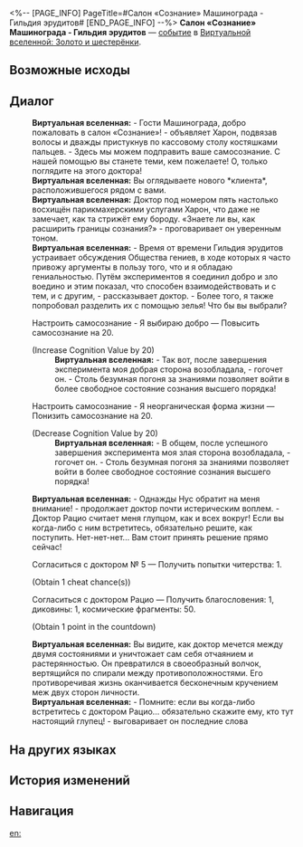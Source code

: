 <%-- [PAGE_INFO]
PageTitle=#Салон «Сознание» Машинограда - Гильдия эрудитов#
[END_PAGE_INFO] --%>
{{Дополнить}}
{{ВВ Событие Инфобокс
|id                 = 20201
|Название           = 
|Изображение        = Событие ВВ Гильдия эрудитов.png
|Испытание_в_вв     = 
|Испытание_в_рое    = 
|Испытание_в_зиш    = Неизвестно
|Испытание_в_рв     = 
|Испытание_в_облнеп = 
|Требования         = 
|Пред               = 
|След               = 
|Упоминания         = 
|Порядок            = 010
|Порядок_рв         = 
}}
'''Салон «Сознание» Машинограда - Гильдия эрудитов''' — [[Виртуальная вселенная/События|событие]] в [[Виртуальная вселенная: Золото и шестерёнки|Виртуальной вселенной: Золото и шестерёнки]].

==Возможные исходы==
{{Возможные исходы
|Выбор_1 = Настроить самосознание - Я выбираю добро
|Результат_1 = Повысить самосознание на 20.

|Выбор_2 = Настроить самосознание - Я неорганическая форма жизни
|Результат_2 = Понизить самосознание на 20.

|Выбор_3 = Согласиться с доктором №&nbsp;5
|Результат_3 = Получить попытки читерства: 1.

|Выбор_4 = Согласиться с доктором Рацио
|Результат_4 = Получить благословения: 1, диковины: 1, космические фрагменты: 50.
}}

==Диалог==
{{Диалог Начало}}
:'''Виртуальная вселенная:''' - Гости Машинограда, добро пожаловать в салон «Сознание»! - объявляет Харон, подвязав волосы и дважды пристукнув по кассовому столу костяшками пальцев. - Здесь мы можем подправить ваше самосознание. С нашей помощью вы станете теми, кем пожелаете! О, только поглядите на этого доктора!
:'''Виртуальная вселенная:''' Вы оглядываете нового *клиента*, расположившегося рядом с вами.
:'''Виртуальная вселенная:''' Доктор под номером пять настолько восхищён парикмахерскими услугами Харон, что даже не замечает, как та стрижёт ему бороду. «Знаете ли вы, как расширить границы сознания?» - проговаривает он уверенным тоном.
:'''Виртуальная вселенная:''' - Время от времени Гильдия эрудитов устраивает обсуждения Общества гениев, в ходе которых я часто привожу аргументы в пользу того, что и я обладаю гениальностью. Путём экспериментов я соединил добро и зло воедино и этим показал, что способен взаимодействовать и с тем, и с другим, - рассказывает доктор. - Более того, я также попробовал разделить их с помощью зелья! Что бы вы выбрали?
:{{Диалог|Звезда}} Настроить самосознание - Я выбираю добро &mdash; Повысить самосознание на 20.
:;(Increase Cognition Value by 20)
::'''Виртуальная вселенная:''' - Так вот, после завершения эксперимента моя добрая сторона возобладала, - гогочет он. - Столь безумная погоня за знаниями позволяет войти в более свободное состояние сознания высшего порядка!
:{{Диалог|Звезда}} Настроить самосознание - Я неорганическая форма жизни &mdash; Понизить самосознание на 20.
:;(Decrease Cognition Value by 20)
::'''Виртуальная вселенная:''' - В общем, после успешного завершения эксперимента моя злая сторона возобладала, - гогочет он. - Столь безумная погоня за знаниями позволяет войти в более свободное состояние сознания высшего порядка!
:'''Виртуальная вселенная:''' - Однажды Нус обратит на меня внимание! - продолжает доктор почти истерическим воплем. - Доктор Рацио считает меня глупцом, как и всех вокруг! Если вы когда-либо с ним встретитесь, обязательно решите, как поступить. Нет-нет-нет... Вам стоит принять решение прямо сейчас!
:{{Диалог|Звезда}} Согласиться с доктором №&nbsp;5 &mdash; Получить попытки читерства: 1.
:;(Obtain 1 cheat chance(s))
:{{Диалог|Звезда}} Согласиться с доктором Рацио &mdash; Получить благословения: 1, диковины: 1, космические фрагменты: 50.
:;(Obtain 1 point in the countdown)
:'''Виртуальная вселенная:''' Вы видите, как доктор мечется между двумя состояниями и уничтожает сам себя отчаянием и растерянностью. Он превратился в своеобразный волчок, вертящийся по спирали между противоположностями. Его противоречивая жизнь оканчивается бесконечным кручением меж двух сторон личности.
:'''Виртуальная вселенная:''' - Помните: если вы когда-либо встретитесь с доктором Рацио... обязательно скажите ему, кто тут настоящий глупец! - выговаривает он последние слова
{{Диалог Конец}}

==На других языках==
{{На других языках
|en   = Mechanical City "Cogito Hair Salon" &mdash; Intelligentsia Guild
|zhs  = 机械城「认知理发馆」-&nbsp;博识学会
|zht  = 機械城「認知理髮館」-&nbsp;博識學會
|ja   = {{Rubi|機械城|きかいじょう}}「{{Rubi|認識理容所|にんしきりようしょ}}」-{{Rubi|博識学会|はくしきがっかい}}
|ko   = 기계 도시 「인지 미용실」 - 지식학회
|es   = Peluquería cognitiva de Ciudad Mecánica - Sociedad del Conocimiento
|fr   = Mechacité «&nbsp;Salon de coiffure Cogito&nbsp;» &mdash; Guilde de l'intelligentsia
|ru   = Салон «Сознание» Машинограда - Гильдия эрудитов
|th   = เมืองจักรกล "ร้านทำผม Cogito" - สถาบันแห่งปัญญา
|vi   = Thành Phố Máy Móc "Salon Tóc Nhận Thức" - Hội Trí Thức
|de   = Mechanische Stadt: „Frisörsalon Cogito“ – Intelligenzia-Gilde
|id   = Kota Mekanik : "Cogito Hair Salon" - Intelligentsia Guild
|pt   = Cidade Mecânica "Salão de Cabeleireiro Cogito" - Guilda de Intelectuais
}}

==История изменений==
{{История изменений|3.5}}

==Навигация==
{{События ВВ Навбокс}}

[[en:]]